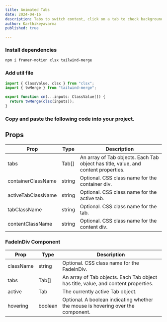 ```yaml
---
title: Animated Tabs
date: 2024-04-16
description: Tabs to switch content, click on a tab to check background animation.
author: Karthikeyavarma
published: true

---
```


<ComponentPreview name="animated-tabs-demo" />

<Steps>

### Install dependencies

```bash
npm i framer-motion clsx tailwind-merge
```

### Add util file

```typescript
import { ClassValue, clsx } from "clsx";
import { twMerge } from "tailwind-merge";

export function cn(...inputs: ClassValue[]) {
  return twMerge(clsx(inputs));
}
```

### Copy and paste the following code into your project.

<ComponentSource name="animated-tabs" />



</Steps>

## Props
| Prop                 | Type     | Description                                                                                       |
|----------------------|----------|---------------------------------------------------------------------------------------------------|
| tabs                 | Tab[]    | An array of Tab objects. Each Tab object has title, value, and content properties.                |
| containerClassName   | string   | Optional. CSS class name for the container div.                                                   |
| activeTabClassName   | string   | Optional. CSS class name for the active tab.                                                      |
| tabClassName         | string   | Optional. CSS class name for the tab.                                                             |
| contentClassName     | string   | Optional. CSS class name for the content div.                                                     |

### FadeInDiv Component

| Prop       | Type     | Description                                                                                       |
|------------|----------|---------------------------------------------------------------------------------------------------|
| className  | string   | Optional. CSS class name for the FadeInDiv.                                                        |
| tabs       | Tab[]    | An array of Tab objects. Each Tab object has title, value, and content properties.                |
| active     | Tab      | The currently active Tab object.                                                                  |
| hovering   | boolean  | Optional. A boolean indicating whether the mouse is hovering over the component.                  |
